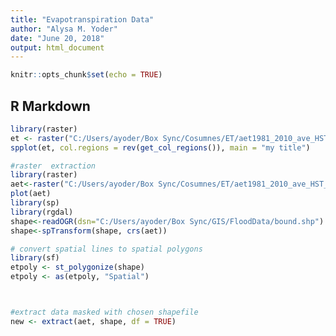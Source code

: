 ```yaml
---
title: "Evapotranspiration Data"
author: "Alysa M. Yoder"
date: "June 20, 2018"
output: html_document
---
```


```r
knitr::opts_chunk$set(echo = TRUE)
```

## R Markdown
```r
library(raster)
et <- raster("C:/Users/ayoder/Box Sync/Cosumnes/ET/aet1981_2010_ave_HST_1463959465/aet1981_2010_ave_HST_1463959465.tif")
spplot(et, col.regions = rev(get_col_regions()), main = "my title")

#raster  extraction
library(raster)
aet<-raster("C:/Users/ayoder/Box Sync/Cosumnes/ET/aet1981_2010_ave_HST_1463959465/aet1981_2010_ave_HST_1463959465.tif")
plot(aet)
library(sp)
library(rgdal)
shape<-readOGR(dsn="C:/Users/ayoder/Box Sync/GIS/FloodData/bound.shp")
shape<-spTransform(shape, crs(aet))

# convert spatial lines to spatial polygons 
library(sf)
etpoly <- st_polygonize(shape)
etpoly <- as(etpoly, "Spatial")



#extract data masked with chosen shapefile
new <- extract(aet, shape, df = TRUE) 

```
